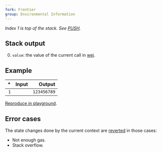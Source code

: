```yaml
---
fork: Frontier
group: Environmental Information
---
```


*Index 1 is top of the stack. See [PUSH](/#60).*

## Stack output

0. `value`: the value of the current call in [wei](https://www.investopedia.com/terms/w/wei.asp).

## Example

| * | Input | Output |
|--:|------:|-------:|
| `1` | | `123456789` |

[Reproduce in playground](/playground?callValue=123456789&unit=Wei&codeType=Mnemonic&code='CALLVALUE'_).

## Error cases

The state changes done by the current context are [reverted](#FD) in those cases:
- Not enough gas.
- Stack overflow.
